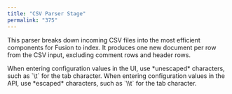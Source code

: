 ```yaml
---
title: "CSV Parser Stage"
permalink: "375"
---
```


This parser breaks down incoming CSV files into the most efficient components for Fusion to index.
It produces one new document per row from the CSV input, excluding comment rows and header rows.

<Tip>
When entering configuration values in the UI, use *unescaped* characters, such as `\t` for the tab character. When entering configuration values in the API, use *escaped* characters, such as `\\t` for the tab character.
</Tip>


<SchemaParamFields schema={schema}/>
